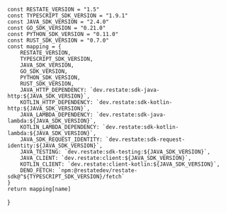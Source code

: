     const RESTATE_VERSION = "1.5"
    const TYPESCRIPT_SDK_VERSION = "1.9.1"
    const JAVA_SDK_VERSION = "2.4.0"
    const GO_SDK_VERSION = "0.21.0"
    const PYTHON_SDK_VERSION = "0.11.0"
    const RUST_SDK_VERSION = "0.7.0"
    const mapping = {
        RESTATE_VERSION,
        TYPESCRIPT_SDK_VERSION,
        JAVA_SDK_VERSION,
        GO_SDK_VERSION,
        PYTHON_SDK_VERSION,
        RUST_SDK_VERSION,
        JAVA_HTTP_DEPENDENCY: `dev.restate:sdk-java-http:${JAVA_SDK_VERSION}`,
        KOTLIN_HTTP_DEPENDENCY: `dev.restate:sdk-kotlin-http:${JAVA_SDK_VERSION}`,
        JAVA_LAMBDA_DEPENDENCY: `dev.restate:sdk-java-lambda:${JAVA_SDK_VERSION}`,
        KOTLIN_LAMBDA_DEPENDENCY: `dev.restate:sdk-kotlin-lambda:${JAVA_SDK_VERSION}`,
        JAVA_SDK_REQUEST_IDENTITY: `dev.restate:sdk-request-identity:${JAVA_SDK_VERSION}`,
        JAVA_TESTING: `dev.restate:sdk-testing:${JAVA_SDK_VERSION}`,
        JAVA_CLIENT: `dev.restate:client:${JAVA_SDK_VERSION}`,
        KOTLIN_CLIENT: `dev.restate:client-kotlin:${JAVA_SDK_VERSION}`,
        DENO_FETCH: `npm:@restatedev/restate-sdk@^${TYPESCRIPT_SDK_VERSION}/fetch`
    }
    return mapping[name]
}